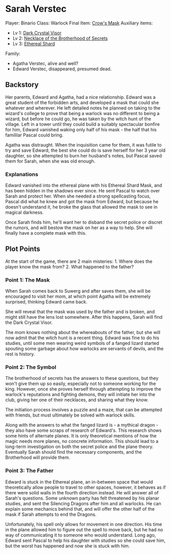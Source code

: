 = Sarah Verstec =

Player: Binario
Class: Warlock
Final Item: [[items/crows_mask.wiki|Crow's Mask]]
Auxiliary items:
* Lv 1: [[items/dark_crystal_visor.wiki|Dark Crystal Visor]]
* Lv 2: [[items/necklace_of_secrets.wiki|Necklace of the Brotherhood of Secrets]]
* Lv 3: [[items/ethereal_shard.wiki|Ethereal Shard]]

Family:
* Agatha Verstec, alive and well?
* Edward Verstec, disappeared, presumed dead.

== Backstory ==

Her parents, Edward and Agatha, had a nice relationship. Edward was a great student of the forbidden arts, and developed a mask that could she whatever and wherever. He left detailed notes he planned on taking to the wizard's college to prove that being a warlock was no different to being a wizard, but before he could go, he was taken by the witch hunt of the village. Left in a tower until they could build a suitably spectacular bonfire for him, Edward vanished waking only half of his mask - the half that his famililar Pascal could bring.

Agatha was distraught. When the inquisition came for them, it was futile to try and save Edward, the best she could do is save herself for her 3 year old daughter, so she attempted to burn her husband's notes, but Pascal saved them for Sarah, when she was old enough.

=== Explanations ===

Edward vanished into the ethereal plane with his Ethereal Shard Mask, and has been hidden in the shadows ever since. He sent Pascal to watch over Sarah and protect her. When she needed a strong spellcasting focus, Pascal did what he knew and got the mask from Edward, but because he doesn't understand it, he broke the glass that allowed the mask to see in magical darkness.

Once Sarah finds him, he'll want her to disband the secret police or discret the rumors, and will bestow the mask on her as a way to help. She will finally have a complete mask with this.

== Plot Points ==

At the start of the game, there are 2 main misteries:
1. Where does the player know the mask from?
2. What happened to the father?

=== Point 1: The Mask ===

When Sarah comes back to Suwerg and after saves them, she will be encouraged to visit her mom, at which point Agatha will be extremely surprised, thinking Edward came back.

She will reveal that the mask was used by the father and is broken, and might still have the lens lost somewhere. After this happens, Sarah will find the Dark Crystal Visor.

The mom knows nothing about the whereabouts of the father, but she will now admit that the witch hunt is a recent thing. Edward was fine to do his studies, until some men wearing weird symbols of a fanged lizard started spouting some garbage about how warlocks are servants of devils, and the rest is history.

=== Point 2: The Symbol ===

The brotherhood of secrets has the answers to these questions, but they won't give them up so easily, especially not to someone working for the king. However, once she proves herself through attempting to improve the warlock's reputations and fighting demons, they will initiate her into the club, giving her one of their necklaces, and sharing what they know.

The initiation process involves a puzzle and a maze, that can be attempted with friends, but must ultimately be solved with warlock skills.

Along with the answers to what the fanged lizard is - a mythical dragon - they also have some scraps of research of Edward's. This research shows some hints of alternate planes. It is only theoretical mentions of how the magic needs more planes, no concrete information. This should lead to a long-term investigation on both the secret police and the plane theory. Eventually Sarah should find the necessary components, and the Brotherhood will provide them.

=== Point 3: The Father ===

Edward is stuck in the Ethereal plane, an in-between space that would theoretically allow people to travel to other spaces, however, it behaves as if there were solid walls in the fourth direction instead. He will answer all of Sarah's questions. Some unknown party has felt threatened by his planar studies, and sent the Silencing Dragons after him and all warlocks. He can explain some mechanics behind that, and will offer the other half of the mask if Sarah attempts to end the Dragons.

Unfortunately, his spell only allows for movement in one direction. His time in the plane allowed him to figure out the spell to move back, but he had no way of communicating it to someone who would understand. Long ago, Edward sent Pascal to help his daughter with studies so she could save him, but the worst has happened and now she is stuck with him.
